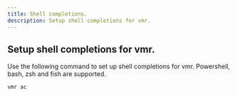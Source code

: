 ```yaml
---
title: Shell completions.
description: Setup shell completions for vmr.
---
```


## Setup shell completions for vmr.

Use the following command to set up shell completions for vmr. Powershell, bash, zsh and fish are supported.

```bash
vmr ac
```